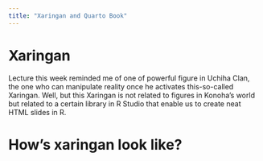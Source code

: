 ```yaml
---
title: "Xaringan and Quarto Book"
---
```


# Xaringan

Lecture this week reminded me of one of powerful figure in Uchiha Clan, the one who can manipulate reality once he activates this-so-called Xaringan. Well, but this Xaringan is not related to figures in Konoha's world but related to a certain library in R Studio that enable us to create neat HTML slides in R.

# How's xaringan look like?
